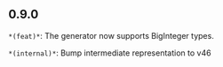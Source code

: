 ## 0.9.0
`*(feat)*`: The generator now supports BigInteger types.

`*(internal)*`: Bump intermediate representation to v46

